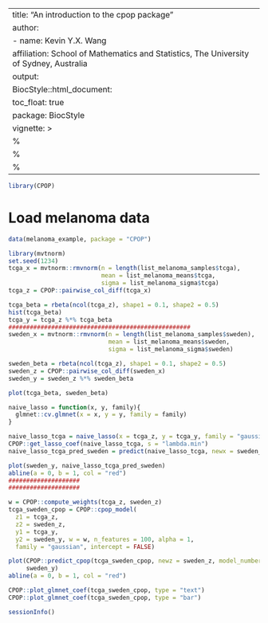 ---
title: "An introduction to the cpop package"
author:
- name: Kevin Y.X. Wang
  affiliation: School of Mathematics and Statistics, The University of Sydney, Australia
output:
  BiocStyle::html_document:
    toc_float: true
package: BiocStyle
vignette: >
%\VignetteIndexEntry{cpop}
  %\VignetteEngine{knitr::rmarkdown}
  %\VignetteEncoding{UTF-8}
  ---
  
  
  ```r
library(CPOP)
```

# Load melanoma data 
```r
data(melanoma_example, package = "CPOP")
```


```r
library(mvtnorm)
set.seed(1234)
tcga_x = mvtnorm::rmvnorm(n = length(list_melanoma_samples$tcga), 
                          mean = list_melanoma_means$tcga, 
                          sigma = list_melanoma_sigma$tcga)
tcga_z = CPOP::pairwise_col_diff(tcga_x)

tcga_beta = rbeta(ncol(tcga_z), shape1 = 0.1, shape2 = 0.5)
hist(tcga_beta)
tcga_y = tcga_z %*% tcga_beta
###################################################
sweden_x = mvtnorm::rmvnorm(n = length(list_melanoma_samples$sweden), 
                            mean = list_melanoma_means$sweden, 
                            sigma = list_melanoma_sigma$sweden)

sweden_beta = rbeta(ncol(tcga_z), shape1 = 0.1, shape2 = 0.5)
sweden_z = CPOP::pairwise_col_diff(sweden_x)
sweden_y = sweden_z %*% sweden_beta
```


```r
plot(tcga_beta, sweden_beta)
```


```r
naive_lasso = function(x, y, family){
  glmnet::cv.glmnet(x = x, y = y, family = family)
}

naive_lasso_tcga = naive_lasso(x = tcga_z, y = tcga_y, family = "gaussian")
CPOP::get_lasso_coef(naive_lasso_tcga, s = "lambda.min")
naive_lasso_tcga_pred_sweden = predict(naive_lasso_tcga, newx = sweden_z, s = "lambda.min")

plot(sweden_y, naive_lasso_tcga_pred_sweden)
abline(a = 0, b = 1, col = "red")
####################
####################
```


```r
w = CPOP::compute_weights(tcga_z, sweden_z)
tcga_sweden_cpop = CPOP::cpop_model(
  z1 = tcga_z, 
  z2 = sweden_z, 
  y1 = tcga_y, 
  y2 = sweden_y, w = w, n_features = 100, alpha = 1, 
  family = "gaussian", intercept = FALSE)

plot(CPOP::predict_cpop(tcga_sweden_cpop, newz = sweden_z, model_number = 1),
     sweden_y)
abline(a = 0, b = 1, col = "red")

CPOP::plot_glmnet_coef(tcga_sweden_cpop, type = "text")
CPOP::plot_glmnet_coef(tcga_sweden_cpop, type = "bar")
```


<!-- ```{r} -->
<!-- ridge1_coef = coef(tcga_sweden_cpop$en1, s = tcga_sweden_cpop$en1$lambda) -->
<!-- ridge2_coef = coef(tcga_sweden_cpop$en2, s = tcga_sweden_cpop$en2$lambda) -->

<!-- which(tcga_sweden_cpop$en1$lambda == tcga_sweden_cpop$en1$lambda.min) -->
<!-- which(tcga_sweden_cpop$en2$lambda == tcga_sweden_cpop$en2$lambda.min) -->

<!-- new_iden_dist = function(x, y){ -->
<!--   identityDist(x, y) + -->
<!--     abs(e1071::skewness(x, y)) + -->
<!--     (1 - cor(x, y)) -->
<!-- } -->

<!-- one_vs_mat_newdist = function(x, mat){ -->
<!--   purrr::map_dbl(1:100, -->
<!--                  ~ tryCatch(new_iden_dist(x, mat[,.x]), error = function(e){10})) -->
<!-- } -->

<!-- beta_newdist = purrr::map(1:100, -->
<!--                            ~ one_vs_mat_newdist(ridge1_coef[,.x], ridge2_coef)) %>% -->
<!--   do.call(cbind, .) %>% abs -->

<!-- beta_newdist %>% -->
<!--   d3heatmap::d3heatmap(Rowv = F, Colv = F, colors = "Blues") -->
<!-- ############################### -->
<!-- beta_newdist_index = which(beta_newdist == min(beta_newdist), arr.ind = TRUE) -->
<!-- plot(ridge1_coef[,beta_newdist_index[1]],  -->
<!--      ridge2_coef[,beta_newdist_index[2]]) -->
<!-- abline(a = 0, b = 1, col = "red") -->

<!-- newdist_beta1 = (ridge1_coef[,beta_newdist_index[1]])[-1] -->
<!-- newdist_beta2 = (ridge2_coef[,beta_newdist_index[1]])[-1] -->

<!-- plot(tcga_z[,names(newdist_beta1)] %*% newdist_beta1,  -->
<!--      tcga_z[,names(newdist_beta2)] %*% newdist_beta2) -->
<!-- abline(a = 0, b = 1, col = "red") -->

<!-- plot(sweden_z[,names(newdist_beta1)] %*% newdist_beta1,  -->
<!--      sweden_z[,names(newdist_beta2)] %*% newdist_beta2) -->
<!-- abline(a = 0, b = 1, col = "red") -->
<!-- ``` -->

```r
sessionInfo()
```

